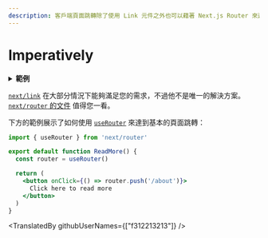 ```yaml
---
description: 客戶端頁面跳轉除了使用 Link 元件之外也可以藉著 Next.js Router 來達到一樣的效果，您可以在這邊得到更多關於 Next.js Router 的資訊。
---
```


# Imperatively

<details>
  <summary><b>範例</b></summary>
  <ul>
    <li><a href="https://github.com/vercel/next.js/tree/canary/examples/using-router">Using Router</a></li>
  </ul>
</details>

[`next/link`](/docs/api-reference/next/link.md) 在大部分情況下能夠滿足您的需求，不過他不是唯一的解決方案。[`next/router` 的文件](/docs/api-reference/next/router.md) 值得您一看。

下方的範例展示了如何使用 [`useRouter`](/docs/api-reference/next/router.md#useRouter) 來達到基本的頁面跳轉：

```jsx
import { useRouter } from 'next/router'

export default function ReadMore() {
  const router = useRouter()

  return (
    <button onClick={() => router.push('/about')}>
      Click here to read more
    </button>
  )
}
```
<TranslatedBy githubUserNames={["f312213213"]} />
